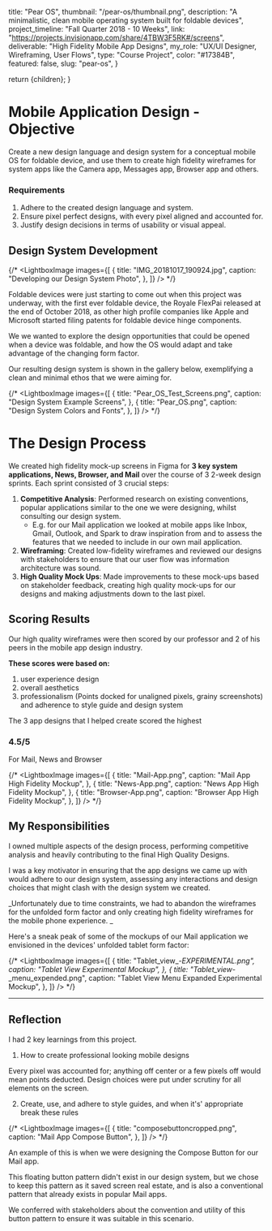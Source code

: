 
  title: "Pear OS",
  thumbnail: "/pear-os/thumbnail.png",
  description: "A minimalistic, clean mobile operating system built for foldable devices",
  project_timeline: "Fall Quarter 2018 - 10 Weeks",
  link: "https://projects.invisionapp.com/share/4TBW3F5RK#/screens",
  deliverable: "High Fidelity Mobile App Designs",
  my_role: "UX/UI Designer, Wireframing, User Flows",
  type: "Course Project",
  color: "#17384B",
  featured: false,
  slug: "pear-os",
}

  return <MdxLayout data={metadata}>{children}</MdxLayout>;
}

# Mobile Application Design - Objective

Create a new design language and design system for a conceptual mobile OS for foldable device, and use them to create high fidelity wireframes for system apps like the Camera app, Messages app, Browser app and others.

### Requirements

1. Adhere to the created design language and system.
2. Ensure pixel perfect designs, with every pixel aligned and accounted for.
3. Justify design decisions in terms of usability or visual appeal.

## Design System Development

{/* <LightboxImage
  images={[
    {
      title: "IMG_20181017_190924.jpg",
      caption: "Developing our Design System Photo",
    },
  ]}
/> */}

Foldable devices were just starting to come out when this project was underway, with the first ever foldable device, the Royale FlexPai released at the end of October 2018,
as other high profile companies like Apple and Microsoft started filing patents for foldable device hinge components.

We we wanted to explore the design opportunities that could be opened when a device was foldable, and how the OS would adapt and take advantage
of the changing form factor.

Our resulting design system is shown in the gallery below, exemplifying a clean and minimal ethos that we were aiming for.

{/* <LightboxImage
  images={[
    {
      title: "Pear_OS_Test_Screens.png",
      caption: "Design System Example Screens",
    },
    {
      title: "Pear_OS.png",
      caption: "Design System Colors and Fonts",
    },
  ]}
/> */}

# The Design Process

We created high fidelity mock-up screens in Figma for **3 key system applications, News, Browser, and Mail** over the course of 3 2-week design sprints. Each sprint consisted of 3 crucial steps:

1. **Competitive Analysis**: Performed research on existing conventions, popular applications similar to the one we were designing, whilst consulting our design system.
   - E.g. for our Mail application we looked at mobile apps like Inbox, Gmail, Outlook, and Spark to draw inspiration from and to assess the features that we needed to include in our own mail application.
2. **Wireframing**: Created low-fidelity wireframes and reviewed our designs with stakeholders to ensure that our user flow was information architecture was sound.
3. **High Quality Mock Ups**: Made improvements to these mock-ups based on stakeholder feedback, creating high quality mock-ups for our designs and making adjustments down to the last pixel.

## Scoring Results

Our high quality wireframes were then scored by our professor and 2 of his peers in the mobile app design industry.

**These scores were based on:**

1. user experience design
2. overall aesthetics
3. professionalism (Points docked for unaligned pixels, grainy screenshots) and adherence to style guide and design system

The 3 app designs that I helped create scored the highest 

<div className="scores">
  <div>
    <h3> 4.5/5 </h3>
    <p>For Mail, News and Browser</p>
  </div>                                                
</div>

{/* <LightboxImage
  images={[
    {
      title: "Mail-App.png",
      caption: "Mail App High Fidelity Mockup",
    },
    {
      title: "News-App.png",
      caption: "News App High Fidelity Mockup",
    },
    {
      title: "Browser-App.png",
      caption: "Browser App High Fidelity Mockup",
    },
  ]}
/> */}

## **My Responsibilities**

I owned multiple aspects of the design process, performing competitive analysis and heavily contributing to the final High Quality Designs.

I was a key motivator in ensuring that the app designs we came up with would adhere to our design system, assessing any interactions and design choices that
might clash with the design system we created.

_Unfortunately due to time constraints, we had to abandon the wireframes for the unfolded form factor and only creating high fidelity wireframes for 
the mobile phone experience. _

Here's a sneak peak of some of the mockups of our Mail application we envisioned in the devices' unfolded tablet form factor:

{/* <LightboxImage
  images={[
    {
      title: "Tablet_view_-_EXPERIMENTAL.png",
      caption: "Tablet View Experimental Mockup",
    },
    {
      title: "Tablet_view_-_menu_expended.png",
      caption: "Tablet View Menu Expanded Experimental Mockup",
    },
  ]}
/> */}

---

## Reflection

I had 2 key learnings from this project.

1. How to create professional looking mobile designs

  Every pixel was accounted for; anything off center or a few pixels off would mean points deducted. Design choices were put under scrutiny for all elements on the screen.

2. Create, use, and adhere to style guides, and when it's' appropriate break these rules

{/* <LightboxImage
  images={[
    {
      title: "composebuttoncropped.png",
      caption: "Mail App Compose Button",
    },
  ]}
/> */}

An example of this is when we were designing the Compose Button for our Mail app. 

This floating button pattern didn't exist in our design system, but we chose to keep this pattern as it saved
screen real estate, and is also a conventional pattern that already exists in popular Mail apps. 

We conferred with stakeholders about the convention and utility of this button pattern to ensure it was suitable in this scenario.





